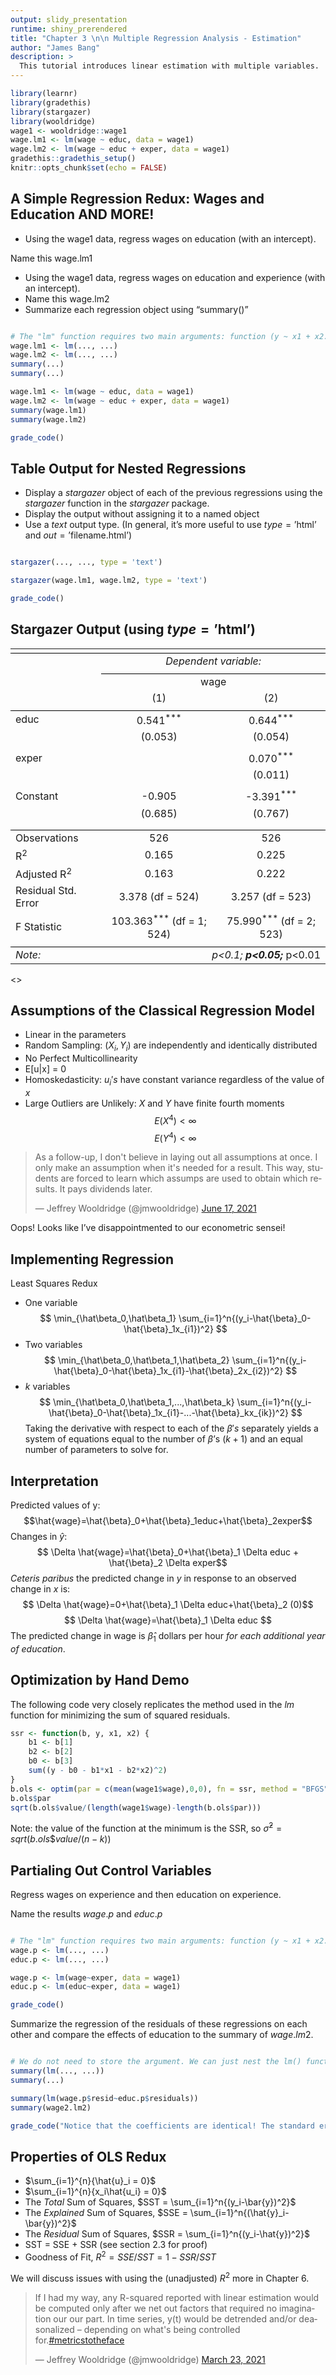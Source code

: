 ```yaml
---
output: slidy_presentation
runtime: shiny_prerendered
title: "Chapter 3 \n\n Multiple Regression Analysis - Estimation"
author: "James Bang"
description: >
  This tutorial introduces linear estimation with multiple variables.
---
```


```r
library(learnr)
library(gradethis)
library(stargazer)
library(wooldridge)
wage1 <- wooldridge::wage1
wage.lm1 <- lm(wage ~ educ, data = wage1)
wage.lm2 <- lm(wage ~ educ + exper, data = wage1)
gradethis::gradethis_setup()
knitr::opts_chunk$set(echo = FALSE)
```

## A Simple Regression Redux: Wages and Education AND MORE!

- Using the wage1 data, regress wages on education (with an intercept). 

Name this wage.lm1

- Using the wage1 data, regress wages on education and experience (with an intercept). 
- Name this wage.lm2
- Summarize each regression object using "summary()"

```r


```

```r
# The "lm" function requires two main arguments: function (y ~ x1 + x2...) and data (a data frame) 
wage.lm1 <- lm(..., ...)
wage.lm2 <- lm(..., ...)
summary(...)
summary(...)
```

```r
wage.lm1 <- lm(wage ~ educ, data = wage1)
wage.lm2 <- lm(wage ~ educ + exper, data = wage1)
summary(wage.lm1)
summary(wage.lm2)
```

```r
grade_code()
```

## Table Output for Nested Regressions

- Display a *stargazer* object of each of the previous regressions using the *stargazer* function in the *stargazer* package. 
- Display the output without assigning it to a named object 
- Use a *text* output type. (In general, it's more useful to use $type = \text{'html'}$ and $out = \text{'filename.html'}$)

```r

```

```r
stargazer(..., ..., type = 'text')
```

```r
stargazer(wage.lm1, wage.lm2, type = 'text')
```

```r
grade_code()
```

## Stargazer Output (using $type = \text{'html'}$)

<html>
<table style="text-align:center"><tr><td colspan="3" style="border-bottom: 1px solid black"></td></tr><tr><td style="text-align:left"></td><td colspan="2"><em>Dependent variable:</em></td></tr>
<tr><td></td><td colspan="2" style="border-bottom: 1px solid black"></td></tr>
<tr><td style="text-align:left"></td><td colspan="2">wage</td></tr>
<tr><td style="text-align:left"></td><td>(1)</td><td>(2)</td></tr>
<tr><td colspan="3" style="border-bottom: 1px solid black"></td></tr><tr><td style="text-align:left">educ</td><td>0.541<sup>***</sup></td><td>0.644<sup>***</sup></td></tr>
<tr><td style="text-align:left"></td><td>(0.053)</td><td>(0.054)</td></tr>
<tr><td style="text-align:left"></td><td></td><td></td></tr>
<tr><td style="text-align:left">exper</td><td></td><td>0.070<sup>***</sup></td></tr>
<tr><td style="text-align:left"></td><td></td><td>(0.011)</td></tr>
<tr><td style="text-align:left"></td><td></td><td></td></tr>
<tr><td style="text-align:left">Constant</td><td>-0.905</td><td>-3.391<sup>***</sup></td></tr>
<tr><td style="text-align:left"></td><td>(0.685)</td><td>(0.767)</td></tr>
<tr><td style="text-align:left"></td><td></td><td></td></tr>
<tr><td colspan="3" style="border-bottom: 1px solid black"></td></tr><tr><td style="text-align:left">Observations</td><td>526</td><td>526</td></tr>
<tr><td style="text-align:left">R<sup>2</sup></td><td>0.165</td><td>0.225</td></tr>
<tr><td style="text-align:left">Adjusted R<sup>2</sup></td><td>0.163</td><td>0.222</td></tr>
<tr><td style="text-align:left">Residual Std. Error</td><td>3.378 (df = 524)</td><td>3.257 (df = 523)</td></tr>
<tr><td style="text-align:left">F Statistic</td><td>103.363<sup>***</sup> (df = 1; 524)</td><td>75.990<sup>***</sup> (df = 2; 523)</td></tr>
<tr><td colspan="3" style="border-bottom: 1px solid black"></td></tr><tr><td style="text-align:left"><em>Note:</em></td><td colspan="2" style="text-align:right"><sup>*</sup>p<0.1; <sup>**</sup>p<0.05; <sup>***</sup>p<0.01</td></tr>
</table>
<\html>

## Assumptions of the Classical Regression Model

- Linear in the parameters
- Random Sampling: $(X_i, Y_i)$ are independently and identically distributed
- No Perfect Multicollinearity
- E[u|x] = 0
- Homoskedasticity: $u_i{'s}$ have constant variance regardless of the value of $x$
- Large Outliers are Unlikely: $X$ and $Y$ have finite fourth moments
$$E(X^4)< \infty$$
$$E(Y^4)< \infty$$

<html>
<blockquote class="twitter-tweet" data-partner="tweetdeck"><p lang="en" dir="ltr">As a follow-up, I don&#39;t believe in laying out all assumptions at once. I only make an assumption when it&#39;s needed for a result. This way, students are forced to learn which assumps are used to obtain which results. It pays dividends later.</p>&mdash; Jeffrey Wooldridge (@jmwooldridge) <a href="https://twitter.com/jmwooldridge/status/1405604458432798721?ref_src=twsrc%5Etfw">June 17, 2021</a></blockquote>
<script async src="https://platform.twitter.com/widgets.js" charset="utf-8"></script>
</html>

Oops! Looks like I've disappointmented to our econometric sensei!

## Implementing Regression

Least Squares Redux

- One variable
$$ \min_{\hat\beta_0,\hat\beta_1} \sum_{i=1}^n{(y_i-\hat{\beta}_0-\hat{\beta}_1x_{i1})^2} $$
- Two variables
$$ \min_{\hat\beta_0,\hat\beta_1,\hat\beta_2} \sum_{i=1}^n{(y_i-\hat{\beta}_0-\hat{\beta}_1x_{i1}-\hat{\beta}_2x_{i2})^2} $$
- $k$ variables
$$ \min_{\hat\beta_0,\hat\beta_1,...,\hat\beta_k} \sum_{i=1}^n{(y_i-\hat{\beta}_0-\hat{\beta}_1x_{i1}-...-\hat{\beta}_kx_{ik})^2} $$
Taking the derivative with respect to each of the ${\beta}'s$ separately yields a system of equations equal to the number of ${\beta}\text{'s }(k + 1)$ and an equal number of parameters to solve for. 

## Interpretation

Predicted values of y:
$$\hat{wage}=\hat{\beta}_0+\hat{\beta}_1educ+\hat{\beta}_2exper$$
Changes in $\hat{y}$:
$$ \Delta \hat{wage}=\hat{\beta}_0+\hat{\beta}_1 \Delta educ + \hat{\beta}_2 \Delta exper$$
*Ceteris paribus* the predicted change in $y$ in response to an observed change in $x$ is:
$$ \Delta \hat{wage}=0+\hat{\beta}_1 \Delta educ+\hat{\beta}_2 (0)$$
$$ \Delta \hat{wage}=\hat{\beta}_1 \Delta educ $$
The predicted change in wage is $\hat\beta_1$ dollars per hour *for each additional year of education*. 

## Optimization by Hand Demo

The following code very closely replicates the method used in the $lm$ function for minimizing the sum of squared residuals.

```r
ssr <- function(b, y, x1, x2) {
    b1 <- b[1]
    b2 <- b[2]
    b0 <- b[3]
    sum((y - b0 - b1*x1 - b2*x2)^2)
}
b.ols <- optim(par = c(mean(wage1$wage),0,0), fn = ssr, method = "BFGS", y = wage1$wage, x1 = wage1$educ, x2 = wage1$exper)
b.ols$par
sqrt(b.ols$value/(length(wage1$wage)-length(b.ols$par)))
```

Note: the value of the function at the minimum is the SSR, so $\hat\sigma^2 = sqrt(b.ols\$value/(n-k))$

## Partialing Out Control Variables

Regress wages on experience and then education on experience. 

Name the results $wage.p$ and $educ.p$

```r


```

```r
# The "lm" function requires two main arguments: function (y ~ x1 + x2...) and data (a data frame) 
wage.p <- lm(..., ...)
educ.p <- lm(..., ...)
```

```r
wage.p <- lm(wage~exper, data = wage1)
educ.p <- lm(educ~exper, data = wage1)
```

```r
grade_code()
```

Summarize the regression of the residuals of these regressions on each other and compare the effects of education to the summary of $wage.lm2$. 

```r


```

```r
# We do not need to store the argument. We can just nest the lm() function inside summary()
summary(lm(..., ...))
summary(...)
```

```r
summary(lm(wage.p$resid~educ.p$residuals))
summary(wage2.lm2)
```

```r
grade_code("Notice that the coefficients are identical! The standard error of regression (and hence the standard errors of the coeffients, t-statistics, and p-values) differ slightly. This is because R only takes into account the education variable when determining the degrees of freedom. The true standard error of the residual regression should take that into account and the SER should be scaled up by $(n-2)/(n-k)$, where $k = 3$ in this example.")
```

## Properties of OLS Redux

- $\sum_{i=1}^{n}{\hat{u}_i = 0}$
- $\sum_{i=1}^{n}{x_i\hat{u_i} = 0}$
- The *Total* Sum of Squares, $SST = \sum_{i=1}^n{(y_i-\bar{y})^2}$
- The *Explained* Sum of Squares, $SSE = \sum_{i=1}^n{(\hat{y}_i-\bar{y})^2}$
- The *Residual* Sum of Squares, $SSR = \sum_{i=1}^n{(y_i-\hat{y})^2}$
- SST = SSE + SSR (see section 2.3 for proof)
- Goodness of Fit, $R^2 = SSE/SST = 1 - SSR/SST$

We will discuss issues with using the (unadjusted) $R^2$ more in Chapter 6. 

<html>
<blockquote class="twitter-tweet" data-partner="tweetdeck"><p lang="en" dir="ltr">If I had my way, any R-squared reported with linear estimation would be computed only after we net out factors that required no imagination our our part. In time series, y(t) would be detrended and/or deasonalized -- depending on what&#39;s being controlled for.<a href="https://twitter.com/hashtag/metricstotheface?src=hash&amp;ref_src=twsrc%5Etfw">#metricstotheface</a></p>&mdash; Jeffrey Wooldridge (@jmwooldridge) <a href="https://twitter.com/jmwooldridge/status/1374502138714279949?ref_src=twsrc%5Etfw">March 23, 2021</a></blockquote>
<script async src="https://platform.twitter.com/widgets.js" charset="utf-8"></script>
</html>
